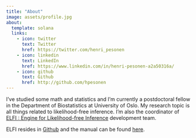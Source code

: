 ```yaml
---
title: "About"
image: assets/profile.jpg
about:
  template: solana
  links:
    - icon: twitter
      text: Twitter
      href: https://twitter.com/henri_pesonen
    - icon: linkedin
      text: LinkedIn
      href: https://www.linkedin.com/in/henri-pesonen-a2a50316a/
    - icon: github
      text: Github
      href: http://github.com/hpesonen
---
```


I've studied some math and statistics and I'm currently a postdoctoral fellow in the Department of Biostatistics at University of Oslo. My research topic is all things related to likelihood-free inference. I'm also the coordinator of [ELFI : Engine for Likelihood-free Inference](http://elfi.ai) development team.

ELFI resides in [Github](http://github.com/elfi-dev) and the manual can be found [here](http://elfi.readthedocs.io).
